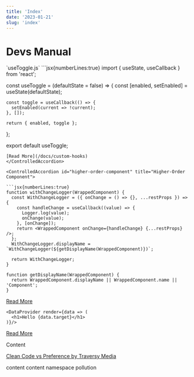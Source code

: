 ```yaml
---
title: 'Index'
date: '2023-01-21'
slug: 'index'
---
```



# Devs Manual

<ControlledAccordion id="custom-hook" title="Custom Hooks">
`useToggle.js`
```jsx{numberLines:true}
import { useState, useCallback } from 'react';

const useToggle = (defaultState = false) => {
const [enabled, setEnabled] = useState(defaultState);

    const toggle = useCallback(() => {
      setEnabled(current => !current);
    }, []);

    return { enabled, toggle };

};

export default useToggle;
```
[Read More](/docs/custom-hooks)
</ControlledAccordion>

<ControlledAccordion id="higher-order-component" title="Higher-Order Component">

```jsx{numberLines:true}
function withChangeLogger(WrappedComponent) {
  const WithChangeLogger = ({ onChange = () => {}, ...restProps }) => {
    const handleChange = useCallback((value) => {
      Logger.log(value);
      onChange(value);
    }, [onChange]);
    return <WrappedComponent onChange={handleChange} {...restProps} />;
  };
  WithChangeLogger.displayName = `WithChangeLogger(${getDisplayName(WrappedComponent)})`;

  return WithChangeLogger;
}

function getDisplayName(WrappedComponent) {
  return WrappedComponent.displayName || WrappedComponent.name || 'Component';
}
```

[Read More](/docs/higher-order-component)

</ControlledAccordion>

<ControlledAccordion id="render-props" title="Render Props">

```jsx{numberLines:true}
<DataProvider render={data => (
  <h1>Hello {data.target}</h1>
)}/>
```

[Read More](/docs/render-props)

</ControlledAccordion>

<ControlledAccordion id="clean-code-or-preference" title="Clean Code or Preference?">
Content

[Clean Code vs Preference by Traversy Media](https://www.youtube.com/watch?v=ou6x2qcLOLI)

</ControlledAccordion>

<ControlledAccordion id="abc" title="Approaches to eliminate if-else or switch-case blocks">
  content
</ControlledAccordion>

<ControlledAccordion id="null-value-object" title="Null Value Object">
  content
</ControlledAccordion>

<ControlledAccordion id="namespace" title="Namespace">
  namespace pollution
</ControlledAccordion>
